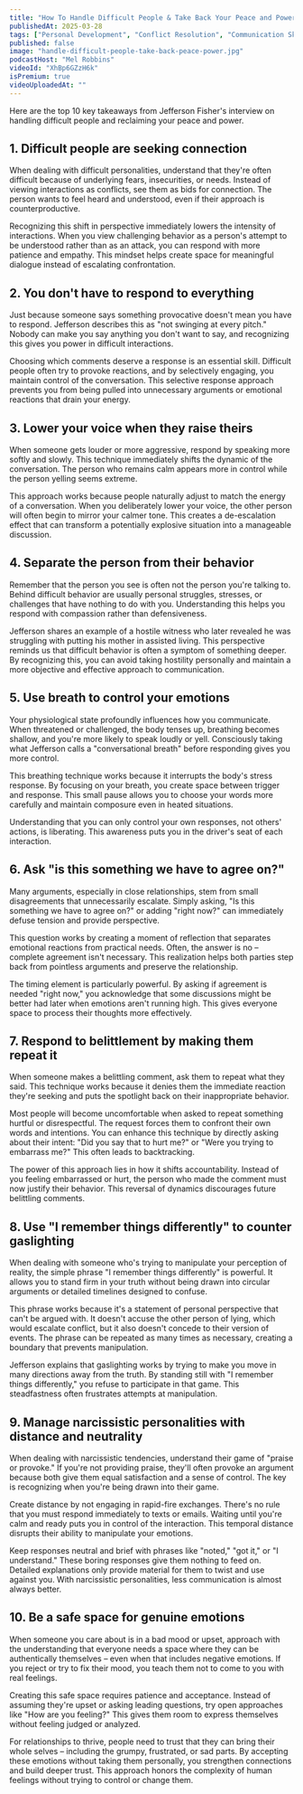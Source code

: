 ```yaml
---
title: "How To Handle Difficult People & Take Back Your Peace and Power"
publishedAt: 2025-03-28
tags: ["Personal Development", "Conflict Resolution", "Communication Skills"]
published: false
image: "handle-difficult-people-take-back-peace-power.jpg"
podcastHost: "Mel Robbins"
videoId: "XhBp6GZzH6k"
isPremium: true
videoUploadedAt: ""
---
```



<PodcastSummaryPageLayout frontmatter={frontmatter}>

Here are the top 10 key takeaways from Jefferson Fisher's interview on handling difficult people and reclaiming your peace and power.

## 1. Difficult people are seeking connection

When dealing with difficult personalities, understand that they're often difficult because of underlying fears, insecurities, or needs. Instead of viewing interactions as conflicts, see them as bids for connection. The person wants to feel heard and understood, even if their approach is counterproductive.

Recognizing this shift in perspective immediately lowers the intensity of interactions. When you view challenging behavior as a person's attempt to be understood rather than as an attack, you can respond with more patience and empathy. This mindset helps create space for meaningful dialogue instead of escalating confrontation.

## 2. You don't have to respond to everything

Just because someone says something provocative doesn't mean you have to respond. Jefferson describes this as "not swinging at every pitch." Nobody can make you say anything you don't want to say, and recognizing this gives you power in difficult interactions.

Choosing which comments deserve a response is an essential skill. Difficult people often try to provoke reactions, and by selectively engaging, you maintain control of the conversation. This selective response approach prevents you from being pulled into unnecessary arguments or emotional reactions that drain your energy.

## 3. Lower your voice when they raise theirs

When someone gets louder or more aggressive, respond by speaking more softly and slowly. This technique immediately shifts the dynamic of the conversation. The person who remains calm appears more in control while the person yelling seems extreme.

This approach works because people naturally adjust to match the energy of a conversation. When you deliberately lower your voice, the other person will often begin to mirror your calmer tone. This creates a de-escalation effect that can transform a potentially explosive situation into a manageable discussion.

## 4. Separate the person from their behavior

Remember that the person you see is often not the person you're talking to. Behind difficult behavior are usually personal struggles, stresses, or challenges that have nothing to do with you. Understanding this helps you respond with compassion rather than defensiveness.

Jefferson shares an example of a hostile witness who later revealed he was struggling with putting his mother in assisted living. This perspective reminds us that difficult behavior is often a symptom of something deeper. By recognizing this, you can avoid taking hostility personally and maintain a more objective and effective approach to communication.

## 5. Use breath to control your emotions

Your physiological state profoundly influences how you communicate. When threatened or challenged, the body tenses up, breathing becomes shallow, and you're more likely to speak loudly or yell. Consciously taking what Jefferson calls a "conversational breath" before responding gives you more control.

This breathing technique works because it interrupts the body's stress response. By focusing on your breath, you create space between trigger and response. This small pause allows you to choose your words more carefully and maintain composure even in heated situations.

Understanding that you can only control your own responses, not others' actions, is liberating. This awareness puts you in the driver's seat of each interaction.

## 6. Ask "is this something we have to agree on?"

Many arguments, especially in close relationships, stem from small disagreements that unnecessarily escalate. Simply asking, "Is this something we have to agree on?" or adding "right now?" can immediately defuse tension and provide perspective.

This question works by creating a moment of reflection that separates emotional reactions from practical needs. Often, the answer is no – complete agreement isn't necessary. This realization helps both parties step back from pointless arguments and preserve the relationship.

The timing element is particularly powerful. By asking if agreement is needed "right now," you acknowledge that some discussions might be better had later when emotions aren't running high. This gives everyone space to process their thoughts more effectively.

## 7. Respond to belittlement by making them repeat it

When someone makes a belittling comment, ask them to repeat what they said. This technique works because it denies them the immediate reaction they're seeking and puts the spotlight back on their inappropriate behavior.

Most people will become uncomfortable when asked to repeat something hurtful or disrespectful. The request forces them to confront their own words and intentions. You can enhance this technique by directly asking about their intent: "Did you say that to hurt me?" or "Were you trying to embarrass me?" This often leads to backtracking.

The power of this approach lies in how it shifts accountability. Instead of you feeling embarrassed or hurt, the person who made the comment must now justify their behavior. This reversal of dynamics discourages future belittling comments.

## 8. Use "I remember things differently" to counter gaslighting

When dealing with someone who's trying to manipulate your perception of reality, the simple phrase "I remember things differently" is powerful. It allows you to stand firm in your truth without being drawn into circular arguments or detailed timelines designed to confuse.

This phrase works because it's a statement of personal perspective that can't be argued with. It doesn't accuse the other person of lying, which would escalate conflict, but it also doesn't concede to their version of events. The phrase can be repeated as many times as necessary, creating a boundary that prevents manipulation.

Jefferson explains that gaslighting works by trying to make you move in many directions away from the truth. By standing still with "I remember things differently," you refuse to participate in that game. This steadfastness often frustrates attempts at manipulation.

## 9. Manage narcissistic personalities with distance and neutrality

When dealing with narcissistic tendencies, understand their game of "praise or provoke." If you're not providing praise, they'll often provoke an argument because both give them equal satisfaction and a sense of control. The key is recognizing when you're being drawn into their game.

Create distance by not engaging in rapid-fire exchanges. There's no rule that you must respond immediately to texts or emails. Waiting until you're calm and ready puts you in control of the interaction. This temporal distance disrupts their ability to manipulate your emotions.

Keep responses neutral and brief with phrases like "noted," "got it," or "I understand." These boring responses give them nothing to feed on. Detailed explanations only provide material for them to twist and use against you. With narcissistic personalities, less communication is almost always better.

## 10. Be a safe space for genuine emotions

When someone you care about is in a bad mood or upset, approach with the understanding that everyone needs a space where they can be authentically themselves – even when that includes negative emotions. If you reject or try to fix their mood, you teach them not to come to you with real feelings.

Creating this safe space requires patience and acceptance. Instead of assuming they're upset or asking leading questions, try open approaches like "How are you feeling?" This gives them room to express themselves without feeling judged or analyzed.

For relationships to thrive, people need to trust that they can bring their whole selves – including the grumpy, frustrated, or sad parts. By accepting these emotions without taking them personally, you strengthen connections and build deeper trust. This approach honors the complexity of human feelings without trying to control or change them.

</PodcastSummaryPageLayout>
